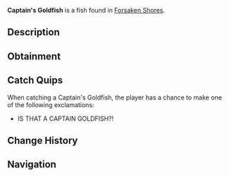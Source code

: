 {{FishInfobox
|image          = Captain's Goldfish.png
|rarity         = Mythical
|sea            = First Sea
|location       = [[Forsaken Shores]]
|sublocation    = 
|sources        = Fishing Rod
|radar_location = 
|xp             = 2800
|weather        = 
|time           = Day
|season         = Summer
|bait           = Truffle Worm
|base_weight    = 2.5
|base_value     = 1700
|weight_range   = 1.5
|base_chance    = 0.001
|base_resil     = 5
}}
'''Captain's Goldfish''' is a {{Rarity|Mythical}} fish found in [[Forsaken Shores]].

== Description ==
{{Description|A mythical, elusive goldfish found beneath waterfalls, said to bring fortune to rare finders.|Bestiary Entry}}

== Obtainment ==
{{Description|Found beneath enchanted waterfalls.|Bestiary Hint}}
{{Fish Availability|
Forsaken Shores/Freshwater Pond
|top_rods      = 
Leviathan's Fang Rod\205367.09\617067.36;
Free Spirit Rod\183540.89\605528.34;
Trident Rod\179500.14\592197.31;
No-Life Rod\142975.85\430449.63;
Azure Of Lagoon\134795.04\456489.3;
Flimsy Rod\118844.78\272789.23;
Training Rod\117242.16\300049.51;
Astralhook Rod\121963.69\345983.51;
Rod Of Time\76661.07\263386.88;
Seraphic Rod\123368.83\358316.63;
Ethereal Prism Rod\122836.18\346538.79;
Rod Of The Forgotten Fang\118621.96\348882.86;
Challenger's Rod\118253.26\359863.93;
Zeus Rod\106750.33\320452.82;
Verdant Shear Rod\106323.13\321404.28;
Rod Of The Depths\105809.24\312761.28;
Rod Of The Exalted One\102293.82\306475.18;
Blazebringer Rod\101543.71\317476.54;
Depthseeker Rod\99220.44\326456.59;
Avalanche Rod\89094.52\325181.92;
Volcanic Rod\86898.85\302557.53;
Steady Rod\31098.87\137769.91
|recommended   = Trident Rod
}}

== Catch Quips ==
When catching a Captain's Goldfish, the player has a chance to make one of the following exclamations:
* IS THAT A CAPTAIN GOLDFISH?!

== Change History ==
{{Change History|{{subst:Current Version}}}}

== Navigation ==
{{Fish Navbox|Forsaken Shores}}